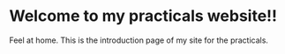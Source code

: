 # Welcome to my practicals website!! 

Feel at home.
This is the introduction page of my site for the practicals.
